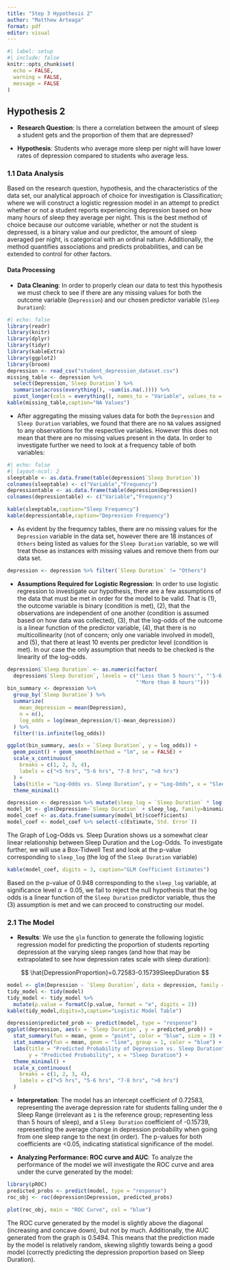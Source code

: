 ```yaml
---
title: "Step 3 Hypothesis 2"
author: "Matthew Arteaga"
format: pdf
editor: visual
---
```


```r
#| label: setup
#| include: false
knitr::opts_chunk$set(
  echo = FALSE,
  warning = FALSE,
  message = FALSE
)
```

## Hypothesis 2

-   **Research Question**: Is there a correlation between the amount of sleep a student gets and the proportion of them that are depressed?

-   **Hypothesis**: Students who average more sleep per night will have lower rates of depression compared to students who average less.

### 1.1 Data Analysis

Based on the research question, hypothesis, and the characteristics of the data set, our analytical approach of choice for investigation is Classification; where we will construct a logistic regression model in an attempt to predict whether or not a student reports experiencing depression based on how many hours of sleep they average per night. This is the best method of choice because our outcome variable, whether or not the student is depressed, is a binary value and our predictor, the amount of sleep averaged per night, is categorical with an ordinal nature. Additionally, the method quantifies associations and predicts probabilities, and can be extended to control for other factors.

#### Data Processing

* **Data Cleaning**: In order to properly clean our data to test this hypothesis we must check to see if there are any missing values for both the outcome variable (`Depression`) and our chosen predictor variable (`Sleep Duration`): 

```r
#| echo: false
library(readr)
library(knitr)
library(dplyr)
library(tidyr)
library(kableExtra)
library(ggplot2)
library(broom)
depression <- read_csv("student_depression_dataset.csv")
missing_table <- depression %>% 
  select(Depression,`Sleep Duration`) %>%
  summarise(across(everything(), ~sum(is.na(.)))) %>%
  pivot_longer(cols = everything(), names_to = "Variable", values_to = "Missing_Count")
kable(missing_table,caption="NA Values")
```

* After aggregating the missing values data for both the `Depression` and `Sleep Duration` variables, we found that there are no `NA` values assigned to any observations for the respective variables. However this does not mean that there are no missing values present in the data. In order to investigate further we need to look at a frequency table of both variables:

```r
#| echo: false
#| layout-ncol: 2
sleeptable <- as.data.frame(table(depression$`Sleep Duration`))
colnames(sleeptable) <- c("Variable","Frequency")
depressiontable <- as.data.frame(table(depression$Depression))
colnames(depressiontable) <- c("Variable","Frequency")

kable(sleeptable,caption="Sleep Frequency")
kable(depressiontable,caption="Depression Frequency")
```

* As evident by the frequency tables, there are no missing values for the `Depression` variable in the data set, however there are 18 instances of `Others` being listed as values for the `Sleep Duration` variable, so we will treat those as instances with missing values and remove them from our data set.

```r
depression <- depression %>% filter(`Sleep Duration` != "Others")
```

* **Assumptions Required for Logistic Regression**: In order to use logistic regression to investigate our hypothesis, there are a few assumptions of the data that must be met in order for the model to be valid. That is (1), the outcome variable is binary (condition is met), (2), that the observations are independent of one another (condition is assumed based on how data was collected), (3), that the log-odds of the outcome is a linear function of the predictor variable, (4), that there is no multicollinearity (not of concern; only one variable involved in model), and (5), that there at least 10 events per predictor level (condition is met). In our case the only assumption that needs to be checked is the linearity of the log-odds.


```r
depression$`Sleep Duration` <- as.numeric(factor(
  depression$`Sleep Duration`, levels = c("'Less than 5 hours'", "'5-6 hours'", "'7-8 hours'",
                                          "'More than 8 hours'")))
bin_summary <- depression %>%
  group_by(`Sleep Duration`) %>%
  summarize(
    mean_depression = mean(Depression),
    n = n(),
    log_odds = log(mean_depression/(1-mean_depression))
  ) %>%
  filter(!is.infinite(log_odds))

ggplot(bin_summary, aes(x = `Sleep Duration`, y = log_odds)) +
  geom_point() + geom_smooth(method = "lm", se = FALSE) +
  scale_x_continuous(
    breaks = c(1, 2, 3, 4),
    labels = c("<5 hrs", "5-6 hrs", "7-8 hrs", ">8 hrs")
  ) +
  labs(title = "Log-Odds vs. Sleep Duration", y = "Log-Odds", x = "Sleep Duration") +
  theme_minimal()

depression <- depression %>% mutate(sleep_log = `Sleep Duration` * log(`Sleep Duration`))
model_bt <- glm(Depression~`Sleep Duration` + sleep_log, family=binomial,data=depression)
model_coef <- as.data.frame(summary(model_bt)$coefficients)
model_coef <- model_coef %>% select(-c(Estimate,`Std. Error`))
```

The Graph of Log-Odds vs. Sleep Duration shows us a somewhat clear linear relationship between Sleep Duration and the Log-Odds. To investigate further, we will use a Box-Tidwell Test and look at the p-value corresponding to `sleep_log` (the log of the `Sleep Duration` variable)

```r
kable(model_coef, digits = 3, caption="GLM Coefficient Estimates")
```

Based on the p-value of 0.948 corresponding to the `sleep_log` variable, at significance level $\alpha=0.05$, we fail to reject the null hypothesis that the log odds is a linear function of the `Sleep Duration` predictor variable, thus the (3) assumption is met and we can proceed to constructing our model.

### 2.1 The Model

* **Results**:
We use the `glm` function to generate the following logistic regression model for predicting the proportion of students reporting depression at the varying sleep ranges (and how that may be extrapolated to see how depression rates scale with sleep duration):

$$
\hat{DepressionProportion}=0.72583-0.15739SleepDuration
$$
```r
model <- glm(Depression ~ `Sleep Duration`, data = depression, family = binomial)
tidy_model <- tidy(model)
tidy_model <- tidy_model %>%
  mutate(p.value = formatC(p.value, format = "e", digits = 2))
kable(tidy_model,digits=3,caption="Logistic Model Table")
```




```r

depression$predicted_prob <- predict(model, type = "response")
ggplot(depression, aes(x = `Sleep Duration`, y = predicted_prob)) +
  stat_summary(fun = mean, geom = "point", color = "blue", size = 3) +
  stat_summary(fun = mean, geom = "line", group = 1, color = "blue") +
  labs(title = "Predicted Probability of Depression vs. Sleep Duration",
       y = "Predicted Probability", x = "Sleep Duration") +
  theme_minimal() +
  scale_x_continuous(
    breaks = c(1, 2, 3, 4),
    labels = c("<5 hrs", "5-6 hrs", "7-8 hrs", ">8 hrs")
  )
```

* **Interpretation**: The model has an intercept coefficient of 0.72583, representing the average depression rate for students falling under the `0` Sleep Range (irrelevant as `1` is the reference group; representing less than 5 hours of sleep), and a `Sleep Duration` coefficient of -0.15739, representing the average change in depression probability when going from one sleep range to the next (in order). The p-values for both coefficients are <0.05, indicating statistical significance of the model.

* **Analyzing Performance: ROC curve and AUC**: To analyze the performance of the model we will investigate the ROC curve and area under the curve generated by the model:

```r
library(pROC)
predicted_probs <- predict(model, type = "response")
roc_obj <- roc(depression$Depression, predicted_probs)

plot(roc_obj, main = "ROC Curve", col = "blue")
```

The ROC curve generated by the model is slightly above the diagonal (increasing and concave down), but not by much. Additionally, the AUC generated from the graph is 0.5494. This means that the prediction made by the model is relatively random, skewing slightly towards being a good model (correctly predicting the depression proportion based on Sleep Duration).
